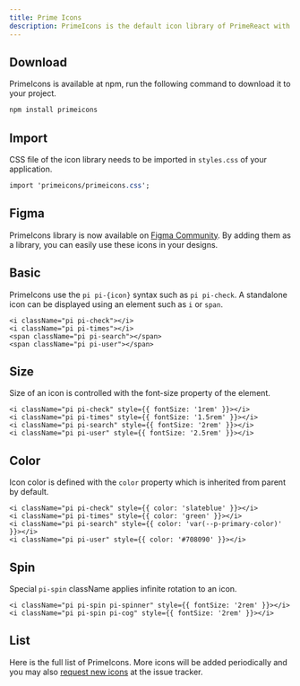 ```yaml
---
title: Prime Icons
description: PrimeIcons is the default icon library of PrimeReact with over 250 open source icons developed by PrimeTek. PrimeIcons library is optional as PrimeReact components can use any icon with templating.
---
```


## Download

PrimeIcons is available at npm, run the following command to download it to your project.

```bash
npm install primeicons
```

## Import

CSS file of the icon library needs to be imported in `styles.css` of your application.

```css
import 'primeicons/primeicons.css';
```

## Figma

PrimeIcons library is now available on [Figma Community](https://www.figma.com/community/file/1354343849355792252/primeicons). By adding them as a library, you can easily use these icons in your designs.

## Basic

PrimeIcons use the `pi pi-{icon}` syntax such as `pi pi-check`. A standalone icon can be displayed using an element such as `i` or `span`.

<div className="card flex justify-center gap-4">
    <i className="pi pi-check"></i>
    <i className="pi pi-times"></i>
    <span className="pi pi-search"></span>
    <span className="pi pi-user"></span>
</div>

```tsx
<i className="pi pi-check"></i>
<i className="pi pi-times"></i>
<span className="pi pi-search"></span>
<span className="pi pi-user"></span>
```

## Size

Size of an icon is controlled with the font-size property of the element.

<div className="card flex justify-center items-center gap-4">
    <i className="pi pi-check" style={{ fontSize: '1rem' }}></i>
    <i className="pi pi-times" style={{ fontSize: '1.5rem' }}></i>
    <i className="pi pi-search" style={{ fontSize: '2rem' }}></i>
    <i className="pi pi-user" style={{ fontSize: '2.5rem' }}></i>
</div>

```tsx
<i className="pi pi-check" style={{ fontSize: '1rem' }}></i>
<i className="pi pi-times" style={{ fontSize: '1.5rem' }}></i>
<i className="pi pi-search" style={{ fontSize: '2rem' }}></i>
<i className="pi pi-user" style={{ fontSize: '2.5rem' }}></i>
```

## Color

Icon color is defined with the `color` property which is inherited from parent by default.

<div className="card flex justify-center items-center gap-4">
    <i className="pi pi-check" style={{ color: 'slateblue' }}></i>
    <i className="pi pi-times" style={{ color: 'green' }}></i>
    <i className="pi pi-search" style={{ color: 'var(--p-primary-color)' }}></i>
    <i className="pi pi-user" style={{ color: '#708090' }}></i>
</div>

```tsx
<i className="pi pi-check" style={{ color: 'slateblue' }}></i>
<i className="pi pi-times" style={{ color: 'green' }}></i>
<i className="pi pi-search" style={{ color: 'var(--p-primary-color)' }}></i>
<i className="pi pi-user" style={{ color: '#708090' }}></i>
```

## Spin

Special `pi-spin` className applies infinite rotation to an icon.

<div className="card flex justify-center gap-4">
    <i className="pi pi-spin pi-spinner" style={{ fontSize: '2rem' }}></i>
    <i className="pi pi-spin pi-cog" style={{ fontSize: '2rem' }}></i>
</div>

```tsx
<i className="pi pi-spin pi-spinner" style={{ fontSize: '2rem' }}></i>
<i className="pi pi-spin pi-cog" style={{ fontSize: '2rem' }}></i>
```

## List

Here is the full list of PrimeIcons. More icons will be added periodically and you may also [request new icons](https://github.com/primefaces/primeicons/issues) at the issue tracker.

<DocDemoViewer name="primeicons:icons-list" hideCode />

